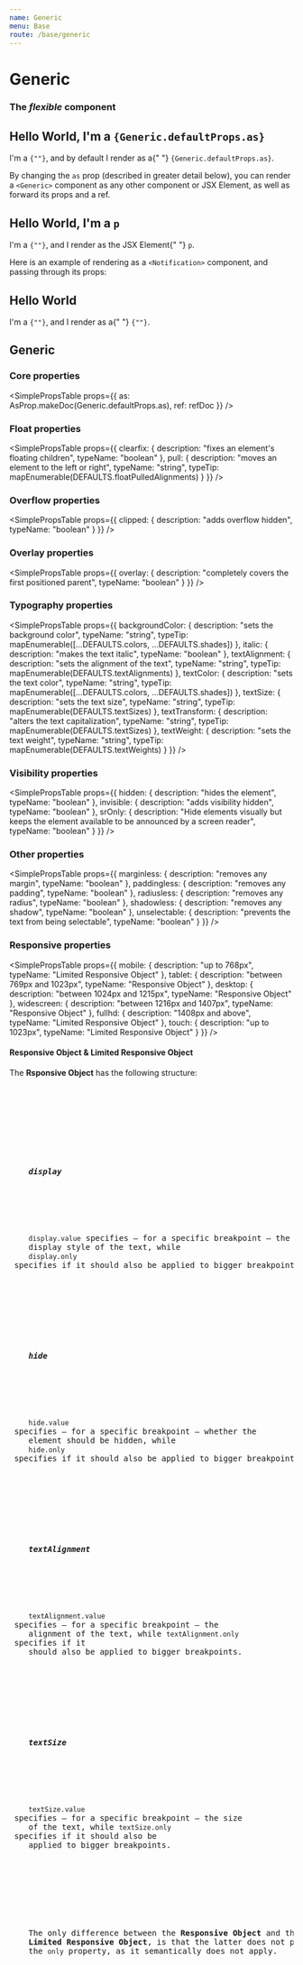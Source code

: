 ```yaml
---
name: Generic
menu: Base
route: /base/generic
---
```




# Generic

### The _flexible_ component

<Playground>
  <Generic>
    <h2>
      Hello World, I'm a <code>{Generic.defaultProps.as}</code>
    </h2>
    <span>
      I'm a <code>{"<Generic>"}</code>, and by default I render as a{" "}
      <code>{Generic.defaultProps.as}</code>.
    </span>
  </Generic>
</Playground>

By changing the `as` prop (described in greater detail below), you can render a `<Generic>` component as any other component or JSX Element, as well as forward its props and a ref.

<Playground>
  <Generic as="p">
    <h2>
      Hello World, I'm a <code>p</code>
    </h2>
    <span>
      I'm a <code>{"<Generic>"}</code>, and I render as the JSX Element{" "}
      <code>p</code>.
    </span>
  </Generic>
</Playground>

Here is an example of rendering as a `<Notification>` component, and passing through its props:

<Playground>
  <Generic as={Notification} color="primary">
    <h2>Hello World</h2>
    <p>
      I'm a <code>{"<Generic>"}</code>, and I render as a{" "}
      <code>{"<Notification>"}</code>.
    </p>
  </Generic>
</Playground>

## Generic

### Core properties

<SimplePropsTable
  props={{
    as: AsProp.makeDoc(Generic.defaultProps.as),
    ref: refDoc
  }}
/>

### Float properties

<SimplePropsTable
  props={{
    clearfix: {
      description: "fixes an element's floating children",
      typeName: "boolean"
    },
    pull: {
      description: "moves an element to the left or right",
      typeName: "string",
      typeTip: mapEnumerable(DEFAULTS.floatPulledAlignments)
    }
  }}
/>

### Overflow properties

<SimplePropsTable
  props={{
    clipped: {
      description: "adds overflow hidden",
      typeName: "boolean"
    }
  }}
/>

### Overlay properties

<SimplePropsTable
  props={{
    overlay: {
      description: "completely covers the first positioned parent",
      typeName: "boolean"
    }
  }}
/>

### Typography properties

<SimplePropsTable
  props={{
    backgroundColor: {
      description: "sets the background color",
      typeName: "string",
      typeTip: mapEnumerable([...DEFAULTS.colors, ...DEFAULTS.shades])
    },
    italic: {
      description: "makes the text italic",
      typeName: "boolean"
    },
    textAlignment: {
      description: "sets the alignment of the text",
      typeName: "string",
      typeTip: mapEnumerable(DEFAULTS.textAlignments)
    },
    textColor: {
      description: "sets the text color",
      typeName: "string",
      typeTip: mapEnumerable([...DEFAULTS.colors, ...DEFAULTS.shades])
    },
    textSize: {
      description: "sets the text size",
      typeName: "string",
      typeTip: mapEnumerable(DEFAULTS.textSizes)
    },
    textTransform: {
      description: "alters the text capitalization",
      typeName: "string",
      typeTip: mapEnumerable(DEFAULTS.textSizes)
    },
    textWeight: {
      description: "sets the text weight",
      typeName: "string",
      typeTip: mapEnumerable(DEFAULTS.textWeights)
    }
  }}
/>

### Visibility properties

<SimplePropsTable
  props={{
    hidden: {
      description: "hides the element",
      typeName: "boolean"
    },
    invisible: {
      description: "adds visibility hidden",
      typeName: "boolean"
    },
    srOnly: {
      description:
        "Hide elements visually but keeps the element available to be announced by a screen reader",
      typeName: "boolean"
    }
  }}
/>

### Other properties

<SimplePropsTable
  props={{
    marginless: {
      description: "removes any margin",
      typeName: "boolean"
    },
    paddingless: {
      description: "removes any padding",
      typeName: "boolean"
    },
    radiusless: {
      description: "removes any radius",
      typeName: "boolean"
    },
    shadowless: {
      description: "removes any shadow",
      typeName: "boolean"
    },
    unselectable: {
      description: "prevents the text from being selectable",
      typeName: "boolean"
    }
  }}
/>

### Responsive properties

<SimplePropsTable
  props={{
    mobile: {
      description: "up to 768px",
      typeName: "Limited Responsive Object"
    },
    tablet: {
      description: "between 769px and 1023px",
      typeName: "Responsive Object"
    },
    desktop: {
      description: "between 1024px and 1215px",
      typeName: "Responsive Object"
    },
    widescreen: {
      description: "between 1216px and 1407px",
      typeName: "Responsive Object"
    },
    fullhd: {
      description: "1408px and above",
      typeName: "Limited Responsive Object"
    },
    touch: {
      description: "up to 1023px",
      typeName: "Limited Responsive Object"
    }
  }}
/>

<div className="notification">
  <h4 className="title is-4">Responsive Object & Limited Responsive Object</h4>
  <p>
    The <strong>Rsponsive Object</strong> has the following structure:
    <pre
      children={JSON.stringify(
        {
          display: {
            only: "boolean",
            value: mapEnumerable(DEFAULTS.displays).replace(/["]/g, "'")
          },
          hide: {
            only: "boolean",
            value: "boolean"
          },
          textAlignment: {
            only: "boolean",
            value: mapEnumerable(DEFAULTS.textAlignments).replace(/["]/g, "'")
          },
          textSize: {
            only: "boolean",
            value: mapEnumerable(DEFAULTS.textSizes).replace(/["]/g, "'")
          }
        },
        null,
        2
      ).replace(/["]/g, "")}
    />
    <br />
  </p>

  <h5 className="title is-5">
    display
  </h5>
  <p>
    <code>display.value</code> specifies – for a specific breakpoint – the
    display style of the text, while
    <code>display.only</code> specifies if it should also be applied to bigger breakpoints.
  </p>

  <br />
  <h5 className="title is-5">
    hide
  </h5>
  <p>
    <code>hide.value</code> specifies – for a specific breakpoint – whether the
    element should be hidden, while
    <code>hide.only</code> specifies if it should also be applied to bigger breakpoints.
  </p>

  <br />
  <h5 className="title is-5">
    textAlignment
  </h5>
  <p>
    <code>textAlignment.value</code> specifies – for a specific breakpoint – the
    alignment of the text, while <code>textAlignment.only</code> specifies if it
    should also be applied to bigger breakpoints.
  </p>

  <br />
  <h5 className="title is-5">
    textSize
  </h5>
  <p>
    <code>textSize.value</code> specifies – for a specific breakpoint – the size
    of the text, while <code>textSize.only</code> specifies if it should also be
    applied to bigger breakpoints.
  </p>

  <br />
  <p className="has-text-info">
    The only difference between the <strong>Responsive Object</strong> and the{" "}
    <strong>Limited Responsive Object</strong>, is that the latter does not permit
    the <code>only</code> property, as it semantically does not apply.
  </p>

</div>

<AsProp component={Generic} componentName="Generic" />

